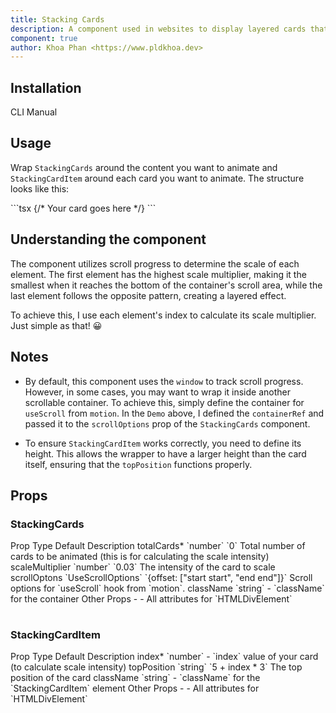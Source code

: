 ```yaml
---
title: Stacking Cards
description: A component used in websites to display layered cards that stack on top of one another, often with interactive animations.
component: true
author: Khoa Phan <https://www.pldkhoa.dev>
---
```


<ComponentPreview name="stacking-cards-demo" />

## Installation

<Tabs defaultValue="cli">
  <TabsList>
    <TabsTrigger value="cli">CLI</TabsTrigger>
    <TabsTrigger value="manual">Manual</TabsTrigger>
  </TabsList>
  <TabsContent value="cli">

  <InstallTabs command="shadcn@latest add &quot;https://fancycomponents.dev/r/stacking-cards.json&quot;" npx />

  </TabsContent>
<TabsContent value="manual">

<ComponentSource name="stacking-cards" />

</TabsContent>
</Tabs>

## Usage

Wrap `StackingCards` around the content you want to animate and `StackingCardItem` around each card you want to animate.
The structure looks like this:

<CodeSnippet title="Stacking cards usage example">
```tsx
<StackingCards>
  <StackingCardItem>
      {/* Your card goes here */}
  </StackingCardItem>
</StackingCards>
```
</CodeSnippet>

## Understanding the component

The component utilizes scroll progress to determine the scale of each element. The first element has the highest scale multiplier, making it the smallest when it reaches the bottom of the container's scroll area, while the last element follows the opposite pattern, creating a layered effect.

To achieve this, I use each element's index to calculate its scale multiplier. Just simple as that! 😀

## Notes

- By default, this component uses the `window` to track scroll progress. However, in some cases, you may want to wrap it inside another scrollable container. To achieve this, simply define the container for `useScroll` from `motion`. In the `Demo` above, I defined the `containerRef` and passed it to the `scrollOptions` prop of the `StackingCards` component.

- To ensure `StackingCardItem` works correctly, you need to define its height. This allows the wrapper to have a larger height than the card itself, ensuring that the `topPosition` functions properly.

## Props

### StackingCards

<Table>
  <TableHeader>
    <TableRow>
      <TableHead>Prop</TableHead>
      <TableHead>Type</TableHead>
      <TableHead>Default</TableHead>
      <TableHead>Description</TableHead>
    </TableRow>
  </TableHeader>
  <TableBody>
    <TableRow>
      <TableCell>
        totalCards<span className="text-red-500">*</span>
      </TableCell>
      <TableCell>`number`</TableCell>
      <TableCell>`0`</TableCell>
      <TableCell>
        Total number of cards to be animated (this is for calculating the scale
        intensity)
      </TableCell>
    </TableRow>
    <TableRow>
      <TableCell>scaleMultiplier</TableCell>
      <TableCell>`number`</TableCell>
      <TableCell>`0.03`</TableCell>
      <TableCell>The intensity of the card to scale</TableCell>
    </TableRow>
    <TableRow>
      <TableCell>scrollOptons</TableCell>
      <TableCell>`UseScrollOptions`</TableCell>
      <TableCell>`{offset: ["start start", "end end"]}`</TableCell>
      <TableCell>Scroll options for `useScroll` hook from `motion`.</TableCell>
    </TableRow>
     <TableRow>
      <TableCell>className</TableCell>
      <TableCell>`string`</TableCell>
      <TableCell>-</TableCell>
      <TableCell>`className` for the container</TableCell>
    </TableRow>
     <TableRow>
      <TableCell>Other Props</TableCell>
      <TableCell>-</TableCell>
      <TableCell>-</TableCell>
      <TableCell>All attributes for `HTMLDivElement`</TableCell>
    </TableRow>
  </TableBody>
</Table>

### StackingCardItem

<Table>
  <TableHeader>
    <TableRow>
      <TableHead>Prop</TableHead>
      <TableHead>Type</TableHead>
      <TableHead>Default</TableHead>
      <TableHead>Description</TableHead>
    </TableRow>
  </TableHeader>
  <TableBody>
    <TableRow>
      <TableCell>
        index<span className="text-red-500">*</span>
      </TableCell>
      <TableCell>`number`</TableCell>
      <TableCell>-</TableCell>
      <TableCell>
        `index` value of your card (to calculate scale intensity)
      </TableCell>
    </TableRow>
    <TableRow>
      <TableCell>topPosition</TableCell>
      <TableCell>`string`</TableCell>
      <TableCell>`5 + index * 3`</TableCell>
      <TableCell>The top position of the card</TableCell>
    </TableRow>
    <TableRow>
      <TableCell>className</TableCell>
      <TableCell>`string`</TableCell>
      <TableCell>-</TableCell>
      <TableCell>`className` for the `StackingCardItem` element</TableCell>
    </TableRow>
    <TableRow>
      <TableCell>Other Props</TableCell>
      <TableCell>-</TableCell>
      <TableCell>-</TableCell>
      <TableCell>All attributes for `HTMLDivElement`</TableCell>
    </TableRow>
  </TableBody>
</Table>
